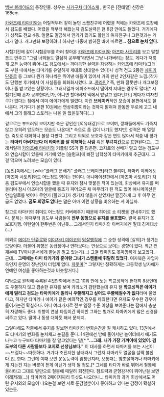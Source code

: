 [[뱀부 블레이드]]의 등장인물. 성우는 [[사카구치 다이스케]] , 한국은 [전태열] 신장은 168cm. 

[[카와조에 타마키]]와는 어릴적부터 같이 놀던 소꿉친구에 어렸을 적에는 카와조에 도장에서 검도를 배웠다. 어렸을 적부터 해왔는지 검도실력은 현 8강 안에도 들었다. 거기에다가 성적도 전교 4등. 얼굴도 멀끔해서 인기가 많기도 할텐데 여자친구나 그런것과는 거리가 멀다. 개그만화 보정이려니 하지만 나중에 밝혀진 바에 따르면… '''참으로 눈치 없다.'''

시험기간에 같이 시험공부를 하러 찾아온 [[카와조에 타마키]]와 [[아즈마 사토리]]를 보고 말할 틈도 안주고 "그럼 너희들도 열심히 공부해"라면서 그냥 나가버리는 정도. 게다가 저렇게 모든 능력이 뛰어나도 검도에서는 까마득한 실력을 자랑하는 [[카와조에 타마키]](그래도 부원 내에서는 타마키를 유일하게 제대로 상대할수 있다)나 성적 전교 2등인 [[에이가 단쥬로]] 등 그보다 뭔가 하나씩은 뛰어낸 애들이 있어서 거의 만년 2인자같은 느낌.(작가도 단행본 후기에서 이 사실들을 희화화시켰다. 코‥[[콩라인]]? 즉, 만화 잘못만나 개그보정이나 좀 받고있는 상황이다. 그래서일까 에피소드에서 떨어져 지내는 경우도 많다[* 시험기간때 혼자 공부한다던가, 아니면 할아버지 댁에서 밭갈고 있다던가.] 게다가 여자친구가 없다는 점에서 이미 에이가에게 밀렸다. 이런 '''브레이커'''적인 모습이 본편에서도 잘 나온다. 거기다가 본편 10권에선 연상취향이라는 것까지 밝혀져 한동안 무로에 고교 내에서 그의 플래그 스토리는 나올 일 없을듯하다(…)

겉으로는 부드러워 보이지만 속은 강인한 [외유내강]으로 보이며, 깡패들에게도 기죽지 않고 오히려 압도하는 모습도 나온다[* 속으로 좀 겁이 나기도 했지만] 성격은 꽤 열혈한. 죽도로 대화하니 볼장 다봤다. 그리고 의외로 보호자 같은 면도 많아서 작중 내 평가는 '''타마키 아버지보다 더 타마키를 잘 이해하는 사람''' 혹은 '''부녀지간'''으로 표현된다고… 그래서일까 [[카와조에 타마키]]와 커플링 SS가 좀 많은편. 코지로의 선배가 맡고 있는 검도부와 연습시합이 있을때 거기에 있는 [슬럼프]에 빠진 남학생이 타마키에게 추근대자. 그걸 막으며 노려보는 모습이 있다.

[동인]쪽에서는 [wiki:"플래그 분쇄기" 플래그 브레이크]라고 불리며, 타마키 이외에도 [아즈마 사토리]와도 어느정도 엮이는 편이다. 애니메이션판에서 [아즈마 사토리]가 처음 검도부에서 연습시합을 했을 때 유지와 잠시 맞붙은 적이 있는데, 회상에서 유지를 떠올리며 잠시 아즈마의 얼굴에 홍조가 피어오른 채 마무리가 된 적도 있어 애니메이션은 안습일로를 벗어나 무언가 [플래그]가 생기지 않을까 싶었지만 깔끔하게 그 후 아무 언급도 없었다. '''꿈도 희망도 없다'''는 말은 아마 이런 상황을 비유하는 게 아닐까.

참고로 타마키의 취미도 어느정도 커버해주기 때문에 히어로 쇼 티켓을 건네주기도 했다. 문제는 이때부터 검도부 사람들이 '''전부 동행으로 유지를 몰표했다'''. 결국 유지가 또 보호자행. 이런일이 한두번은 아닌듯… 그래서인지 타마키의 아버지에겐 절대 경계대상(…)

의외로 [[에이가 단쥬로]]와 [[미야자키 미야코]]의 [[닭살]]행각에 그 순한 성격에 [살의]가 생기는 모양이다. 더불어 취향은 동급생이나 연하보다는 연상으로 보이는 경향이 있다. 최근 연재본에 TV아나운서에게 한눈을 팔고 있는게(…) 그걸 타마키도 못마땅하게 보고있다. 근데… '''그때에는 이미 타키가와 준야랑 그녀가 스캔들에 휘말려 있었다'''. 여자복은 자업자득인지 운명의 장난인지 더럽게 없다. [[지못미]][* 그렇지만 정확하게는 고등학생 남자애가 연예인 여성을 좋아하는것과 비슷할거다.]

여담으로 원작에 수록된 4컷만화에서 전교 10위 안에 노는 학교성적에 현대회 8강인데도 우쭐하지 않고 겸손한 유지를 보며 키리노가 감탄했는데 유지 왈 '''학교성적은 에이가에게 밀리고 검도는 타마키에게 밀리니 우쭐해지고 싶어도 우쭐해질수가 없다'''라며 울었다고, 하지만 타마키나 에이가 같은 예외적인 경우를 제외한다면 유지도 우수한 경우에 들어가는건 확실하다. 아니 여러가지로 전부 일정 수준 이상을 보여준다는 점에서 충분히 자랑해도 좋다. 취향이 연상 타입이긴 하지만 그와는 별개로 타마키에게 많은 신경을 써주고 있다. 딸이나 동생 대하듯 해서 문제지.

그렇다해도 작중에서 유지를 잘보면 타마키의 변화순간을 잘 캐치하고 있다. 13권에서도 타마키의 변화를 눈치채고 눈길을 준다. 14권에선 밤에 둘이서만 놀이터에서 애기도 나누고 누구보다 타마키를 잘 알고있다는 말[* '''"…그래. 내가 가장 가까이에 있었어. 검도부의 다른 사람들보다 코지로 선생님보다."''' 이 대사를 하면서 타마키를 보는 시선이 ~~뜨겁다~~따듯하다. 거기다 초진지한 상태라서 그런지 타마키도 얼굴을 살짝 붉힌다.]도 한다. 그런데 이때 보인 운동능력이 엄청난지라, 보통때는 힘조절하거나 타마키에게 지는건 지는 버릇이 든게 아닌가 생각 될 정도.[* 그네를 타다가 바로 뛰어서 철봉에 올라타고 그대로 발만으로 철봉에 매달려 회전한다. 점프력과 균형감각이 뛰어난걸 보면 이래저래(…)] 타마키와 2페이지짜리 투샷도 나오더니… 타마키의 과거 회상에서도 어린 유지와의 모습이 나오는걸 보면 서로 둔감할뿐이지 좋아하고 있다는 감정이 확실히 있는듯.
